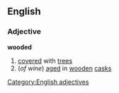 ==English==
===Adjective===
'''wooded'''
#[[covered]] with [[tree]]s
#(''of wine'') [[aged]] in [[wooden]] [[cask]]s
[[Category:English adjectives]]